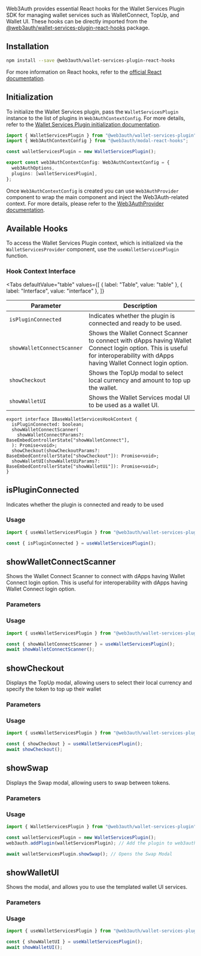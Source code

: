
Web3Auth provides essential React hooks for the Wallet Services Plugin SDK for managing wallet
services such as WalletConnect, TopUp, and Wallet UI. These hooks can be directly imported from the
[@web3auth/wallet-services-plugin-react-hooks](https://www.npmjs.com/package/@web3auth/wallet-services-plugin-react-hooks)
package.

## Installation

```bash npm2yarn
npm install --save @web3auth/wallet-services-plugin-react-hooks
```

For more information on React hooks, refer to the
[official React documentation](https://react.dev/learn/reusing-logic-with-custom-hooks).

## Initialization

To initialize the Wallet Services plugin, pass the `WalletServicesPlugin` instance to the list of
plugins in `Web3AuthContextConfig`. For more details, refer to the
[Wallet Services Plugin initialization documentation](/docs/sdk/pnp/web/wallet-services/#initialization).

```ts
import { WalletServicesPlugin } from "@web3auth/wallet-services-plugin";
import { Web3AuthContextConfig } from "@web3auth/modal-react-hooks";

const walletServicesPlugin = new WalletServicesPlugin();

export const web3AuthContextConfig: Web3AuthContextConfig = {
  web3AuthOptions,
  plugins: [walletServicesPlugin],
};
```

Once `Web3AuthContextConfig` is created you can use `Web3AuthProvider` component to wrap the main
component and inject the Web3Auth-related context. For more details, please refer to the
[Web3AuthProvider documentation](/sdk/pnp/web/modal/modal-hooks#web3authprovider).

## Available Hooks

To access the Wallet Services Plugin context, which is initialized via the `WalletServicesProvider`
component, use the `useWalletServicesPlugin` function.

### Hook Context Interface

<Tabs
  defaultValue="table"
  values={[
    { label: "Table", value: "table" },
    { label: "Interface", value: "interface" },
  ]}
>

<TabItem value="table">

| Parameter                  | Description                                                                                                                                                                   |
| -------------------------- | ----------------------------------------------------------------------------------------------------------------------------------------------------------------------------- |
| `isPluginConnected`        | Indicates whether the plugin is connected and ready to be used.                                                                                                               |
| `showWalletConnectScanner` | Shows the Wallet Connect Scanner to connect with dApps having Wallet Connect login option. This is useful for interoperability with dApps having Wallet Connect login option. |
| `showCheckout`             | Shows the TopUp modal to select local currency and amount to top up the wallet.                                                                                               |
| `showWalletUI`             | Shows the Wallet Services modal UI to be used as a wallet UI.                                                                                                                 |

</TabItem>

<TabItem value="interface">

```tsx
export interface IBaseWalletServicesHookContext {
  isPluginConnected: boolean;
  showWalletConnectScanner(
    showWalletConnectParams?: BaseEmbedControllerState["showWalletConnect"],
  ): Promise<void>;
  showCheckout(showCheckoutParams?: BaseEmbedControllerState["showCheckout"]): Promise<void>;
  showWalletUI(showWalletUiParams?: BaseEmbedControllerState["showWalletUi"]): Promise<void>;
}
```

</TabItem>
</Tabs>

## isPluginConnected

Indicates whether the plugin is connected and ready to be used

### Usage

```ts
import { useWalletServicesPlugin } from "@web3auth/wallet-services-plugin-react-hooks";

const { isPluginConnected } = useWalletServicesPlugin();
```

## showWalletConnectScanner

Shows the Wallet Connect Scanner to connect with dApps having Wallet Connect login option. This is
useful for interoperability with dApps having Wallet Connect login option.

### Parameters

<ShowWCScannerParameters />

### Usage

```ts
import { useWalletServicesPlugin } from "@web3auth/wallet-services-plugin-react-hooks";

const { showWalletConnectScanner } = useWalletServicesPlugin();
await showWalletConnectScanner();
```

## showCheckout

Displays the TopUp modal, allowing users to select their local currency and specify the token to top
up their wallet

### Parameters

<ShowCheckoutParameters />

### Usage

```ts
import { useWalletServicesPlugin } from "@web3auth/wallet-services-plugin-react-hooks";

const { showCheckout } = useWalletServicesPlugin();
await showCheckout();
```

## showSwap

Displays the Swap modal, allowing users to swap between tokens.

### Parameters

<ShowSwapParameters />

### Usage

```javascript
import { WalletServicesPlugin } from "@web3auth/wallet-services-plugin";

const walletServicesPlugin = new WalletServicesPlugin();
web3auth.addPlugin(walletServicesPlugin); // Add the plugin to web3auth

await walletServicesPlugin.showSwap(); // Opens the Swap Modal
```

## showWalletUI

Shows the modal, and allows you to use the templated wallet UI services.

### Parameters

<ShowWalletUIParameters />

### Usage

```ts
import { useWalletServicesPlugin } from "@web3auth/wallet-services-plugin-react-hooks";

const { showWalletUI } = useWalletServicesPlugin();
await showWalletUI();
```
